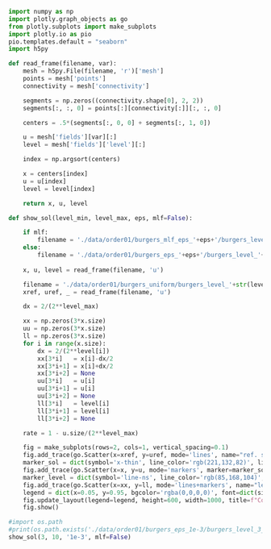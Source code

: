 ```python
import numpy as np
import plotly.graph_objects as go
from plotly.subplots import make_subplots
import plotly.io as pio
pio.templates.default = "seaborn"
import h5py

def read_frame(filename, var):
    mesh = h5py.File(filename, 'r')['mesh']
    points = mesh['points']
    connectivity = mesh['connectivity']

    segments = np.zeros((connectivity.shape[0], 2, 2))
    segments[:, :, 0] = points[:][connectivity[:]][:, :, 0]

    centers = .5*(segments[:, 0, 0] + segments[:, 1, 0])

    u = mesh['fields'][var][:]
    level = mesh['fields']['level'][:]

    index = np.argsort(centers)

    x = centers[index]
    u = u[index]
    level = level[index]

    return x, u, level

def show_sol(level_min, level_max, eps, mlf=False):

    if mlf:
        filename = './data/order01/burgers_mlf_eps_'+eps+'/burgers_level_'+str(level_min)+'_'+str(level_max)+'.h5'
    else:
        filename = './data/order01/burgers_eps_'+eps+'/burgers_level_'+str(level_min)+'_'+str(level_max)+'.h5'
        
    x, u, level = read_frame(filename, 'u')

    filename = './data/order01/burgers_uniform/burgers_level_'+str(level_max)+'_'+str(level_max)+'.h5'
    xref, uref, _ = read_frame(filename, 'u')

    dx = 2/(2**level_max)

    xx = np.zeros(3*x.size)
    uu = np.zeros(3*x.size) 
    ll = np.zeros(3*x.size) 
    for i in range(x.size):
        dx = 2/(2**level[i])
        xx[3*i]   = x[i]-dx/2
        xx[3*i+1] = x[i]+dx/2
        xx[3*i+2] = None
        uu[3*i]   = u[i]
        uu[3*i+1] = u[i]
        uu[3*i+2] = None
        ll[3*i]   = level[i]
        ll[3*i+1] = level[i]
        ll[3*i+2] = None

    rate = 1 - u.size/(2**level_max)

    fig = make_subplots(rows=2, cols=1, vertical_spacing=0.1)
    fig.add_trace(go.Scatter(x=xref, y=uref, mode='lines', name="ref. sol."), row=1, col=1)
    marker_sol = dict(symbol='x-thin', line_color='rgb(221,132,82)', line_width=1, size=5) 
    fig.add_trace(go.Scatter(x=x, y=u, mode='markers', marker=marker_sol, name="sol"), row=1, col=1)
    marker_level = dict(symbol='line-ns', line_color='rgb(85,168,104)', line_width=1, size=5) 
    fig.add_trace(go.Scatter(x=xx, y=ll, mode='lines+markers', name="levell", marker=marker_level), row=2, col=1)
    legend = dict(x=0.05, y=0.95, bgcolor='rgba(0,0,0,0)', font=dict(size=14))
    fig.update_layout(legend=legend, height=600, width=1000, title=f"Compression rate = {rate}, eps = {eps}, Tf=0.6, min level={level_min}, max level={level_max}")
    fig.show()

#import os.path
#print(os.path.exists('./data/order01/burgers_eps_1e-3/burgers_level_3_10.h5'))
show_sol(3, 10, '1e-3', mlf=False)
```